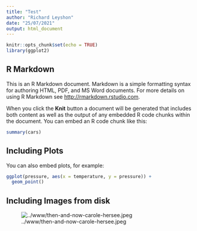 ```yaml
---
title: "Test"
author: "Richard Leyshon"
date: "25/07/2021"
output: html_document
---
```


```r
knitr::opts_chunk$set(echo = TRUE)
library(ggplot2)
```

## R Markdown

This is an R Markdown document. Markdown is a simple formatting syntax for authoring HTML, PDF, and MS Word documents. For more details on using R Markdown see <http://rmarkdown.rstudio.com>.

When you click the **Knit** button a document will be generated that includes both content as well as the output of any embedded R code chunks within the document. You can embed an R code chunk like this:

```r
summary(cars)
```

## Including Plots

You can also embed plots, for example:

```r
ggplot(pressure, aes(x = temperature, y = pressure)) +
  geom_point()

```

## Including Images from disk

![../www/then-and-now-carole-hersee.jpeg](../www/then-and-now-carole-hersee.jpeg)
